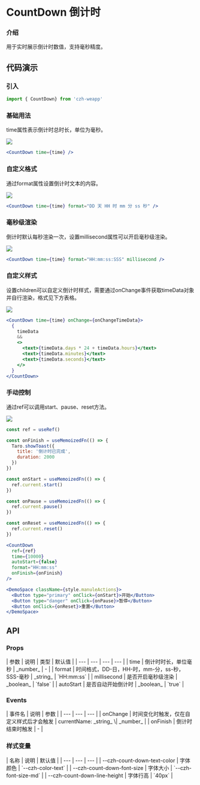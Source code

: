 
# CountDown 倒计时

### 介绍

用于实时展示倒计时数值，支持毫秒精度。

## 代码演示

### 引入

```jsx
import { CountDown} from 'czh-weapp'
```

### 基础用法

time属性表示倒计时总时长，单位为毫秒。

<Image src="/imgs/countdown/basic.jpg" />

```jsx
<CountDown time={time} />	
```

### 自定义格式

通过format属性设置倒计时文本的内容。

<Image src="/imgs/countdown/custom.jpg" />

```jsx
<CountDown time={time} format="DD 天 HH 时 mm 分 ss 秒" />
```

### 毫秒级渲染

倒计时默认每秒渲染一次，设置millisecond属性可以开启毫秒级渲染。

<Image src="/imgs/countdown/milliseconds.jpg" />

```jsx
<CountDown time={time} format="HH:mm:ss:SSS" millisecond />	
```

### 自定义样式

设置children可以自定义倒计时样式，需要通过onChange事件获取timeData对象并自行渲染，格式见下方表格。

<Image src="/imgs/countdown/style.jpg" />

```jsx
<CountDown time={time} onChange={onChangeTimeData}>
  {
    timeData
    &&
    <>
      <text>{timeData.days * 24 + timeData.hours}</text>
      <text>{timeData.minutes}</text>
      <text>{timeData.seconds}</text>
    </>
  }
</CountDown>	
```

### 手动控制

通过ref可以调用start、pause、reset方法。

<Image src="/imgs/countdown/manual.jpg" />

```jsx
const ref = useRef()

const onFinish = useMemoizedFn(() => {
  Taro.showToast({
    title: '倒计时已完成',
    duration: 2000
  })
})

const onStart = useMemoizedFn(() => {
  ref.current.start()
})

const onPause = useMemoizedFn(() => {
  ref.current.pause()
})

const onReset = useMemoizedFn(() => {
  ref.current.reset()
})

<CountDown 
  ref={ref}
  time={10000}
  autoStart={false}
  format="HH:mm:ss"
  onFinish={onFinish}
/>

<DemoSpace className={style.manuleActions}>
  <Button type="primary" onClick={onStart}>开始</Button>
  <Button type="danger" onClick={onPause}>暂停</Button>
  <Button onClick={onReset}>重置</Button>
</DemoSpace>
```

## API

### Props

<div class="table-container">
| 参数 | 说明 | 类型 | 默认值 |
| --- | --- | --- | --- |
| time | 倒计时时长，单位毫秒	 | _number_ | - |
| format | 时间格式，DD-日，HH-时，mm-分，ss-秒，SSS-毫秒		 | _string_ | `HH:mm:ss` |
| millisecond | 是否开启毫秒级渲染		 | _boolean_ | `false` |
| autoStart | 是否自动开始倒计时			 | _boolean_ | `true` |
</div>

### Events

<div class="table-container">
| 事件名 | 说明 | 参数  |
| --- | --- | --- |
| onChange | 时间变化时触发，仅在自定义样式后才会触发	 | currentName: _string_ \| _number_ |
| onFinish | 倒计时结束时触发		 | -  |
</div>

### 样式变量

<div class="table-container">
| 名称 | 说明 | 默认值 | 
| --- | --- | --- |
| --czh-count-down-text-color | 字体颜色 | `--czh-color-text` |
| --czh-count-down-font-size | 字体大小 | `--czh-font-size-md` |
| --czh-count-down-line-height | 字体行高 | `40px` |
</div>